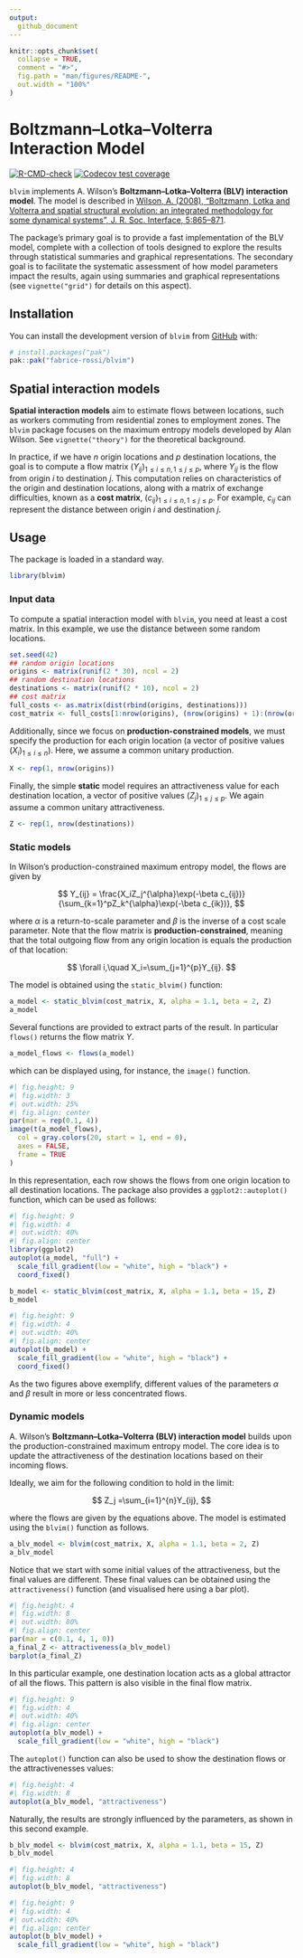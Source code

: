 ```yaml
---
output: 
  github_document
---
```


<!-- README.md is generated from README.Rmd. Please edit that file -->

```r
knitr::opts_chunk$set(
  collapse = TRUE,
  comment = "#>",
  fig.path = "man/figures/README-",
  out.width = "100%"
)
```

# Boltzmann–Lotka–Volterra Interaction Model

<!-- badges: start -->

[![R-CMD-check](https://github.com/fabrice-rossi/blvim/actions/workflows/R-CMD-check.yaml/badge.svg)](https://github.com/fabrice-rossi/blvim/actions/workflows/R-CMD-check.yaml) [![Codecov test coverage](https://codecov.io/gh/fabrice-rossi/blvim/graph/badge.svg)](https://app.codecov.io/gh/fabrice-rossi/blvim)

<!-- badges: end -->

`blvim` implements A. Wilson's **Boltzmann–Lotka–Volterra (BLV) interaction model**. 
The model is described in 
[Wilson, A. (2008), "Boltzmann, Lotka and Volterra and spatial structural evolution: an integrated methodology for some dynamical systems", J. R. Soc. Interface, 5:865–871](http://dx.doi.org/10.1098/rsif.2007.1288).

The package's primary goal is to provide a fast implementation of the BLV 
model, complete with a collection of tools designed to explore the results 
through statistical summaries and graphical representations. The secondary goal 
is to facilitate the systematic assessment of how model parameters impact 
the results, again using summaries and graphical representations 
(see `vignette("grid")` for details on this aspect).

## Installation

You can install the development version of `blvim` from [GitHub](https://github.com/) with:

``` r
# install.packages("pak")
pak::pak("fabrice-rossi/blvim")
```

## Spatial interaction models

**Spatial interaction models** aim to estimate flows between locations, such as 
workers commuting from residential zones to employment zones. The `blvim` 
package focuses on the maximum entropy models developed by Alan Wilson. 
See `vignette("theory")` for the theoretical background.

In practice, if we have $n$ origin locations and $p$ destination locations, the
goal is to compute a flow matrix $(Y_{ij})_{1\leq i\leq n, 1\leq j\leq p}$, where
$Y_{ij}$ is the flow from origin $i$ to destination $j$. This computation relies 
on characteristics of the origin and destination locations, along with a matrix 
of exchange difficulties, known as a **cost matrix**, 
$(c_{ij})_{1\leq i\leq n, 1\leq j\leq p}$. For example, $c_{ij}$ can represent 
the distance between origin $i$ and destination $j$.

## Usage

The package is loaded in a standard way.
```r
library(blvim)
```

### Input data

To compute a spatial interaction model with `blvim`, you need at least a cost 
matrix. In this example, we use the distance between some random locations.

```r
set.seed(42)
## random origin locations
origins <- matrix(runif(2 * 30), ncol = 2)
## random destination locations
destinations <- matrix(runif(2 * 10), ncol = 2)
## cost matrix
full_costs <- as.matrix(dist(rbind(origins, destinations)))
cost_matrix <- full_costs[1:nrow(origins), (nrow(origins) + 1):(nrow(origins) + nrow(destinations))]
```

Additionally, since we focus on **production-constrained models**, we must 
specify the production for each origin location (a vector of positive values 
$(X_i)_{1\leq i\leq n}$). Here, we assume a common unitary production.

```r
X <- rep(1, nrow(origins))
```

Finally, the simple **static** model requires an attractiveness value for each 
destination location, a vector of positive values $(Z_j)_{1\leq j\leq p}$. We 
again assume a common unitary attractiveness.

```r
Z <- rep(1, nrow(destinations))
```

### Static models
In Wilson's production-constrained maximum entropy model, the flows are given
by

$$
Y_{ij} = \frac{X_iZ_j^{\alpha}\exp(-\beta c_{ij})}{\sum_{k=1}^pZ_k^{\alpha}\exp(-\beta c_{ik})},
$$

where $\alpha$ is a return-to-scale parameter and $\beta$ is the inverse of a
cost scale parameter. Note that the flow matrix is **production-constrained**, 
meaning that the total outgoing flow from any origin location is equals 
the production of that location:

$$
\forall i,\quad X_i=\sum_{j=1}^{p}Y_{ij}.
$$

The model is obtained using the `static_blvim()` function:
```r
a_model <- static_blvim(cost_matrix, X, alpha = 1.1, beta = 2, Z)
a_model
```

Several functions are provided to extract parts of the result. In particular
`flows()` returns the flow matrix $Y$. 
```r
a_model_flows <- flows(a_model)
```
which can be displayed using, for instance, the `image()` function.
```r
#| fig.height: 9
#| fig.width: 3
#| out.width: 25%
#| fig.align: center
par(mar = rep(0.1, 4))
image(t(a_model_flows),
  col = gray.colors(20, start = 1, end = 0),
  axes = FALSE,
  frame = TRUE
)
```

In this representation, each row shows the flows from one origin location to all
destination locations. The package also provides a `ggplot2::autoplot()` 
function, which can be used as follows:

```r
#| fig.height: 9
#| fig.width: 4
#| out.width: 40%
#| fig.align: center
library(ggplot2)
autoplot(a_model, "full") +
  scale_fill_gradient(low = "white", high = "black") +
  coord_fixed()
```



```r
b_model <- static_blvim(cost_matrix, X, alpha = 1.1, beta = 15, Z)
b_model
```

```r
#| fig.height: 9
#| fig.width: 4
#| out.width: 40%
#| fig.align: center
autoplot(b_model) +
  scale_fill_gradient(low = "white", high = "black") +
  coord_fixed()
```

As the two figures above exemplify, different values of the parameters $\alpha$ 
and $\beta$ result in more or less concentrated flows.


### Dynamic models

A. Wilson's **Boltzmann–Lotka–Volterra (BLV) interaction model** builds upon the
production-constrained maximum entropy model. The core idea is to update the 
attractiveness of the destination locations based on their incoming flows.

Ideally, we aim for the following condition to hold in the limit:

$$
Z_j =\sum_{i=1}^{n}Y_{ij}, 
$$

where the flows are given by the equations above. The model is estimated using
the `blvim()` function as follows.

```r
a_blv_model <- blvim(cost_matrix, X, alpha = 1.1, beta = 2, Z)
a_blv_model
```

Notice that we start with some initial values of the attractiveness, but the 
final values are different. These final values can be obtained using the 
`attractiveness()` function (and visualised here using a bar plot).


```r
#| fig.height: 4
#| fig.width: 8
#| out.width: 80%
#| fig.align: center
par(mar = c(0.1, 4, 1, 0))
a_final_Z <- attractiveness(a_blv_model)
barplot(a_final_Z)
```
In this particular example, one destination location acts as a global attractor 
of all the flows. This pattern is also visible in the final flow matrix.

```r
#| fig.height: 9
#| fig.width: 4
#| out.width: 40%
#| fig.align: center
autoplot(a_blv_model) +
  scale_fill_gradient(low = "white", high = "black")
```

The `autoplot()` function can also be used to show the destination flows or the
attractivenesses values:
```r
#| fig.height: 4
#| fig.width: 8
autoplot(a_blv_model, "attractiveness")
```

Naturally, the results are strongly influenced by the parameters, as shown in 
this second example.

```r
b_blv_model <- blvim(cost_matrix, X, alpha = 1.1, beta = 15, Z)
b_blv_model
```

```r
#| fig.height: 4
#| fig.width: 8
autoplot(b_blv_model, "attractiveness")
```

```r
#| fig.height: 9
#| fig.width: 4
#| out.width: 40%
#| fig.align: center
autoplot(b_blv_model) +
  scale_fill_gradient(low = "white", high = "black")
```
